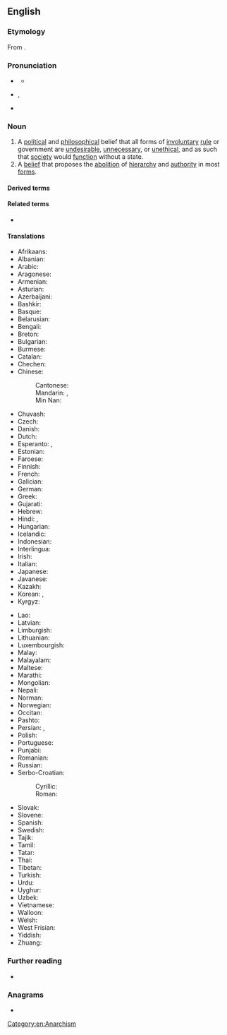 ==English==
{{wikipedia}}
{{commons|Category:Anarchism}}
{{wikisource|Portal:Anarchism}}

===Etymology===
From {{suffix|en|anarchy|ism}}.

===Pronunciation===
* {{a|RP}} {{IPA|en|/ˈanəkɪz(ə)m/}}
** {{audio|en|LL-Q1860_(eng)-Berrely-anarchism.wav|Audio (London)}}
* {{a|GenAm}} {{enPR|ʹănər'kĭzəm}}, {{IPA|en|/ˈænəɹˌkɪzəm/}}
* {{a|GenAm}} {{IPA|en|/ˈæˌnɑɹˌkɪzəm/}}

===Noun===
{{en-noun|-|s}}

# A [[political]] and [[philosophical]] belief that all forms of [[involuntary]] [[rule]] or government are [[undesirable]], [[unnecessary]], or [[unethical]], and as such that [[society]] would [[function]] without a state.
# A [[belief]] that proposes the [[abolition]] of [[hierarchy]] and [[authority]] in most [[form]]s.

====Derived terms====
{{der2|en
|anarchist
|anarcho-
|anti-anarchism}}
{{der4|en|title=Names of anarchist schools containing the word "anarchism"
|capitalist anarchism|communist anarchism|crypto-anarchism|left-wing anarchism|naturist anarchism|private property anarchism
|black anarchism
|collectivist anarchism
|egoist anarchism
|existentialist anarchism
|green anarchism
|individualist anarchism
|insurrectionary anarchism
|left anarchism
|right anarchism
|national-anarchism
|philosophical anarchism
|post-anarchism
|postcolonial anarchism
|queer anarchism
|social anarchism
|synthesis anarchism
|veganarchism
|anarchism without adjectives
}}

====Related terms====
* {{l|en|anarchy}}

====Translations====
{{trans-top|belief that proposes the absence and abolition of government in all forms}}
* Afrikaans: {{t|af|anargisme}}
* Albanian: {{t+|sq|anarkizëm|m}}
* Arabic: {{t|ar|فَوْضَوِيَّة|f}}
* Aragonese: {{t|an|anarquismo|m}}
* Armenian: {{t+|hy|անարխիզմ}}
* Asturian: {{t|ast|anarquismu|m}}
* Azerbaijani: {{t|az|anarxizm}}
* Bashkir: {{t|ba|анархизм}}
* Basque: {{t+|eu|anarkismo}}
* Belarusian: {{t|be|анархізм|m}}
* Bengali: {{t|bn|নৈরাজ্যবাদ}}
* Breton: {{t|br|anveliouriezh}}
* Bulgarian: {{t+|bg|анархизъм|m}}
* Burmese: {{t|my|မင်းမဲ့ဝါဒီ}}
* Catalan: {{t+|ca|anarquisme|m}}
* Chechen: {{t|ce|анархизм}}
* Chinese:
*: Cantonese: {{t|yue|無政府主義|tr=mou4 zing3 fu2 zyu2 ji6}}
*: Mandarin: {{t+|cmn|無政府主義}}, {{t+|cmn|无政府主义|tr=wúzhèngfǔzhǔyì}}
*: Min Nan: {{t|nan|tr=hui-thóng-tī-chú-gī}}
* Chuvash: {{t|cv|анархизм}}
* Czech: {{t+|cs|anarchismus|m}}
* Danish: {{t|da|anarkisme|c}}
* Dutch: {{t+|nl|anarchisme|?}}
* Esperanto: {{t+|eo|anarĥiismo}}, {{t+|eo|anarkiismo}}
* Estonian: {{t+|et|anarhism}}
* Faroese: {{t|fo|anarkisma|f}}
* Finnish: {{t+|fi|anarkismi}}
* French: {{t+|fr|anarchisme|m}}
* Galician: {{t+|gl|anarquismo|m}}
* German: {{t+|de|Anarchismus|m}}
* Greek: {{t+|el|αναρχισμός|m}}
* Gujarati: {{t|gu|અશાસન}}
* Hebrew: {{t+|he|אנרכיזם|m|tr=anarkhizm}}
* Hindi: {{t+|hi|अराजकता|?}}, {{t|hi|अराजकतावाद}}
* Hungarian: {{t+|hu|anarchizmus}}
* Icelandic: {{t|is|stjórnleysisstefna|f}}
* Indonesian: {{t+|id|anarkisme}}
* Interlingua: {{t|ia|anarchismo}}
* Irish: {{t|ga|ainrialachas|m}}
* Italian: {{t+|it|anarchismo|m}}
* Japanese: {{t+|ja|無政府主義|tr=むせいふしゅぎ, museifu shugi}}
* Javanese: {{t|jv|anarkisme}}
* Kazakh: {{t|kk|анархизм}}
* Korean: {{t+|ko|아나키즘}}, {{t|ko|무정부주의}}
* Kyrgyz: {{t+|ky|анархизм}}
{{trans-mid}}
* Lao: {{t|lo|ອະນາທິປະໄຕ}}
* Latvian: {{t|lv|anarhisms|?}}
* Limburgish: {{t|li|anarchisme}}
* Lithuanian: {{t+|lt|anarchizmas|?}}
* Luxembourgish: {{t|lb|Anarchismus|m}}
* Malay: {{t|ms|anarkisme}}
* Malayalam: {{t|ml|അരാജകത്വവാദം}}
* Maltese: {{t|mt|anarkiżmu}}
* Marathi: {{t|mr|अराजकता}}
* Mongolian: {{t+|mn|анархизм}}
* Nepali: {{t|ne|अराजकतावाद}}
* Norman: {{t|nrf|anarchisme|m}}
* Norwegian: {{t|no|anarkisme|?}}
* Occitan: {{t+|oc|anarquisme|m}}
* Pashto: {{t+|ps|انارشيزم}}
* Persian: {{t|fa|دولت‌زدائی}}, {{t+|fa|آنارشیسم}}
* Polish: {{t+|pl|anarchizm|m}}
* Portuguese: {{t+|pt|anarquismo|m}}
* Punjabi: {{t+|pa|ਅਰਾਜਕਤਾਵਾਦ}}
* Romanian: {{t+|ro|anarhism|n}}
* Russian: {{t+|ru|анархи́зм|m}}
* Serbo-Croatian:
*: Cyrillic: {{t|sh|анархѝзам|m}}
*: Roman: {{t+|sh|anarhìzam|m}}
* Slovak: {{t|sk|anarchizmus|m}}
* Slovene: {{t+|sl|anarhizem|m}}
* Spanish: {{t+|es|anarquismo|m}}
* Swedish: {{t+|sv|anarkism|c}}
* Tajik: {{t|tg|беҳокимиятӣ}}
* Tamil: {{t+|ta|அரசின்மை}}
* Tatar: {{t|tt|анархизм}}
* Thai: {{t|th|ลัทธิอนาธิปไตย|tr=láttí ànaatíp-bpàdtai}}
* Tibetan: {{t|bo|གཞུང་མེད་ལམ་སྲོལ}}
* Turkish: {{t+|tr|anarşizm}}
* Urdu: {{t|ur|نراج}}
* Uyghur: {{t|ug|anarxizm}}
* Uzbek: {{t+|uz|anarxizm}}
* Vietnamese: {{t|vi|chủ nghĩa vô chính phủ}}
* Walloon: {{t+|wa|anårtchisse}}
* Welsh: {{t|cy|anarchiaeth}}
* West Frisian: {{t|fy|anargisme}}
* Yiddish: {{t|yi|אַנאַרכיזם|m}}
* Zhuang: {{t|za|fouzcwngfujcujyi}}
{{trans-bottom}}

===Further reading===
* {{R:Keywords|page=37}}

===Anagrams===
* {{anagrams|en|a=aachimnrs|chairmans}}

[[Category:en:Anarchism]]